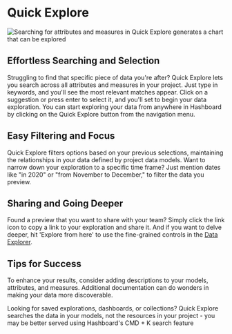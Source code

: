 
# Quick Explore

<img
  src="/visualizing_data/quick-explore.gif"
  alt="Searching for attributes and measures in Quick Explore generates a chart that can be explored"
/>

## Effortless Searching and Selection

Struggling to find that specific piece of data you're after? Quick Explore lets you search across all attributes and measures in your project. Just type in keywords, and you'll see the most relevant matches appear. Click on a suggestion or press enter to select it, and you'll set to begin your data exploration. You can start exploring your data from anywhere in Hashboard by clicking on the Quick Explore button from the navigation menu.

## Easy Filtering and Focus

Quick Explore filters options based on your previous selections, maintaining the relationships in your data defined by project data models. Want to narrow down your exploration to a specific time frame? Just mention dates like "in 2020" or "from November to December," to filter the data you preview.

## Sharing and Going Deeper

Found a preview that you want to share with your team? Simply click the link icon to copy a link to your exploration and share it. And if you want to delve deeper, hit 'Explore from here' to use the fine-grained controls in the [Data Explorer](/docs/visualizing-data/data-tray).

## Tips for Success

To enhance your results, consider adding descriptions to your models, attributes, and measures. Additional documentation can do wonders in making your data more discoverable.

<Callout type="info">
  Looking for saved explorations, dashboards, or collections? Quick Explore
  searches the data in your models, not the resources in your project - you may
  be better served using Hashboard's CMD + K search feature
</Callout>
